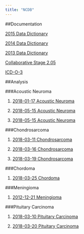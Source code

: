 ---
title: "NCDB"
---




##Documentation

[2015 Data Dictionary](../2015_PUF_Data_Dictionary.pdf)

[2014 Data Dictionary](../2014_PUF_Data_Dictionary.pdf)

[2013 Data Dictionary](../2013_PUF_Data_Dictionary.pdf)

[Collaborative Stage 2.05](https://cancerstaging.org/cstage/schema/Pages/version0205.aspx)

[ICD-O-3](../ICD-O-3.pdf)

##Analysis

###Acoustic Neuroma

1. [2018-01-17 Acoustic Neuroma](../20180127_AN_2015.nb.html)

2. [2018-05-15 Acoustic Neuroma](../20180515_AN_2015_RAF.nb.html)

3. [2018-05-15 Acoustic Neuroma](../20180521_AN_2015_JB.nb.html)

###Chondrosarcoma

1. [2018-03-11 Chondrosarcoma](../20180311_chondrosarcoma_b_2015.nb.html) 

2. [2018-03-16 Chondrosarcoma](../20180316_chondrosarcoma_2015.nb.html)

3. [2018-03-19 Chondrosarcoma](../20180319_chondrosarcoma_2015.nb.html)

###Chordoma

1. [2018-03-25 Chordoma](../20180325_chordoma_2015.nb.html)

###Meningioma

1. [2012-12-21 Meningioma](../20171221_Meningioma_2015.nb.html)

###Pituitary Carcinoma

1. [2018-03-10 Pituitary Carcinoma](../20180310_pit_ca.nb.html)

2. [2018-03-20 Pituitary Carcinoma](../20180320_pit_ca.nb.html)
